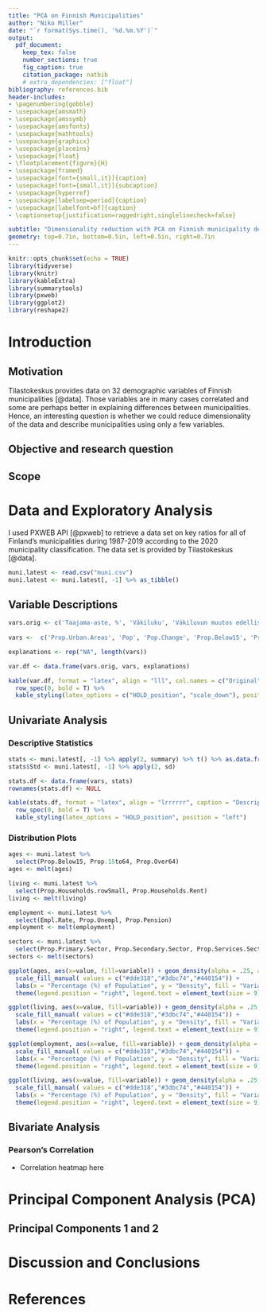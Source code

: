 ```yaml
---
title: "PCA on Finnish Municipalities"
author: "Niko Miller"
date: "`r format(Sys.time(), '%d.%m.%Y')`"
output: 
  pdf_document:
    keep_tex: false
    number_sections: true
    fig_caption: true
    citation_package: natbib
    # extra_dependencies: ["float"]
bibliography: references.bib
header-includes:
- \pagenumbering{gobble}
- \usepackage{amsmath}
- \usepackage{amssymb}
- \usepackage{amsfonts}
- \usepackage{mathtools}
- \usepackage{graphicx}
- \usepackage{placeins}
- \usepackage{float}
- \floatplacement{figure}{H}
- \usepackage{framed}
- \usepackage[font={small,it}]{caption}
- \usepackage[font={small,it}]{subcaption}
- \usepackage{hyperref}
- \usepackage[labelsep=period]{caption}
- \usepackage[labelfont=bf]{caption}
- \captionsetup{justification=raggedright,singlelinecheck=false}

subtitle: "Dimensionality reduction with PCA on Finnish municipality demographics"
geometry: top=0.7in, bottom=0.5in, left=0.5in, right=0.7in
---
```


```r

knitr::opts_chunk$set(echo = TRUE)
library(tidyverse)
library(knitr)
library(kableExtra)
library(summarytools)
library(pxweb)
library(ggplot2)
library(reshape2)

```

\tableofcontents

\newpage
\pagenumbering{arabic}


# Introduction

## Motivation

Tilastokeskus provides data on 32 demographic variables of Finnish municipalities [@data]. Those variables are in many cases correlated and some are perhaps better in explaining differences between municipalities. Hence, an interesting question is whether we could reduce dimensionality of the data and describe municipalities using only a few variables.

## Objective and research question

## Scope

# Data and Exploratory Analysis

I used PXWEB API [@pxweb] to retrieve a data set on key ratios for all of Finland's municipalities during 1987-2019 according to the 2020 municipality classification. The data set is provided by Tilastokeskus [@data].

```r

muni.latest <- read.csv("muni.csv")
muni.latest <- muni.latest[, -1] %>% as_tibble()

```

## Variable Descriptions

```r

vars.orig <- c('Taajama-aste, %', 'Väkiluku', 'Väkiluvun muutos edellisestä vuodesta, %', 'Alle 15-vuotiaiden osuus väestöstä, %', '15-64 -vuotiaiden osuus väestöstä, %', 'Yli 64-vuotiaiden osuus väestöstä, %', 'Ruotsinkielisten osuus väestöstä, %', 'Ulkomaan kansalaisten osuus väestöstä, %', 'Syntyneiden enemmyys, henkilöä', 'Kuntien välinen muuttovoitto/-tappio, henkilöä', 'Perheiden lukumäärä', 'Asuntokuntien lukumäärä', 'Rivi- ja pientaloissa asuvien asuntokuntien osuus, %', 'Vuokra-asunnoissa asuvien asuntokuntien osuus, %', 'Vähintään toisen asteen tutkinnon suorittaneiden osuus 15 vuotta täyttäneistä, %', 'Korkea-asteen tutkinnon suorittaneiden osuus 15 vuotta täyttäneistä, %', 'Alueella asuvan työllisen työvoiman määrä', 'Työllisyysaste, %', 'Asuinkunnassaan työssäkäyvien osuus, %', 'Työttömien osuus työvoimasta, %', 'Eläkeläisten osuus väestöstä, %', 'Taloudellinen huoltosuhde', 'Alueella olevien työpaikkojen lukumäärä', 'Alkutuotannon työpaikkojen osuus, %', 'Jalostuksen työpaikkojen osuus, %', 'Palvelujen työpaikkojen osuus, %', 'Työpaikkaomavaraisuus', 'Vuosikate, euroa/asukas', 'Lainakanta, euroa/asukas', 'Konsernin lainakanta, euroa/asukas', 'Opetus- ja kulttuuritoiminta yhteensä, nettokäyttökustannukset, euroa/asukas', 'Sosiaali- ja terveystoiminta yhteensä, nettokäyttökustannukset, euroa/asukas')
               
vars <-  c('Prop.Urban.Areas', 'Pop', 'Pop.Change', 'Prop.Below15', 'Prop.15to64', 'Prop.Over64', 'Prop.Swedish', 'Prop.Foreign', 'Pop.Growth', 'Migr.Gain', 'Families', 'Households', 'Prop.Households.rowSmall', 'Prop.Households.Rent', 'Prop.Educ.Degree2', 'Prop.Educ.High', 'Employed', 'Empl.Rate', 'Prop.Households.Empl', 'Prop.Unempl', 'Prop.Pension', 'Support.Ratio', 'Jobs', 'Prop.Primary.Sector', 'Prop.Secondary.Sector', 'Prop.Services.Sector', 'Jobs.Self.Suff', 'Margin.Citizen', 'Loan.Citizen', 'Concern.Loan.Citizen', 'Educ.Cult.Citizen', 'Soc.Health.Citizen')

explanations <- rep("NA", length(vars))

var.df <- data.frame(vars.orig, vars, explanations)

kable(var.df, format = "latex", align = "lll", col.names = c("Original", "Modified", "Explanation"), caption = "Variable Descriptions") %>%
  row_spec(0, bold = T) %>% 
  kable_styling(latex_options = c("HOLD_position", "scale_down"), position = "left")

```

## Univariate Analysis

### Descriptive Statistics

```r
stats <- muni.latest[, -1] %>% apply(2, summary) %>% t() %>% as.data.frame()
stats$Std <- muni.latest[, -1] %>% apply(2, sd)

stats.df <- data.frame(vars, stats)
rownames(stats.df) <- NULL

kable(stats.df, format = "latex", align = "lrrrrrr", caption = "Descriptive Statistics", digits = 1, col.names = c("Var", "Min", "1st Qu.", "Median", "Mean", "3rd Qu.", "Max", "Std.")) %>% 
  row_spec(0, bold = T) %>% 
  kable_styling(latex_options = "HOLD_position", position = "left")

```


### Distribution Plots

```r

ages <- muni.latest %>% 
  select(Prop.Below15, Prop.15to64, Prop.Over64)
ages <- melt(ages)

living <- muni.latest %>% 
  select(Prop.Households.rowSmall, Prop.Households.Rent)
living <- melt(living)

employment <- muni.latest %>% 
  select(Empl.Rate, Prop.Unempl, Prop.Pension)
employment <- melt(employment)

sectors <- muni.latest %>% 
  select(Prop.Primary.Sector, Prop.Secondary.Sector, Prop.Services.Sector)
sectors <- melt(sectors)

```


```r

ggplot(ages, aes(x=value, fill=variable)) + geom_density(alpha = .25, adjust = .75) + theme_bw() +
  scale_fill_manual( values = c("#dde318","#3dbc74","#440154")) +
  labs(x = "Percentage (%) of Population", y = "Density", fill = "Variable", title = "Age Groups") +
  theme(legend.position = "right", legend.text = element_text(size = 9))

```


```r

ggplot(living, aes(x=value, fill=variable)) + geom_density(alpha = .25, adjust = .75) + theme_bw() +
  scale_fill_manual( values = c("#dde318","#3dbc74","#440154")) +
  labs(x = "Percentage (%) of Population", y = "Density", fill = "Variable", title = "Living Types") +
  theme(legend.position = "right", legend.text = element_text(size = 9))

```


```r

ggplot(employment, aes(x=value, fill=variable)) + geom_density(alpha = .25, adjust = .75) + theme_bw() +
  scale_fill_manual( values = c("#dde318","#3dbc74","#440154")) +
  labs(x = "Percentage (%) of Population", y = "Density", fill = "Variable", title = "Employment Groups") +
  theme(legend.position = "right", legend.text = element_text(size = 9))

```


```r

ggplot(living, aes(x=value, fill=variable)) + geom_density(alpha = .25, adjust = .75) + theme_bw() +
  scale_fill_manual( values = c("#dde318","#3dbc74","#440154")) +
  labs(x = "Percentage (%) of Population", y = "Density", fill = "Variable", title = "Economic Sectors") +
  theme(legend.position = "right", legend.text = element_text(size = 9))

```

## Bivariate Analysis

### Pearson's Correlation

- Correlation heatmap here

# Principal Component Analysis (PCA)

## Principal Components 1 and 2

# Discussion and Conclusions


\newpage
# References



